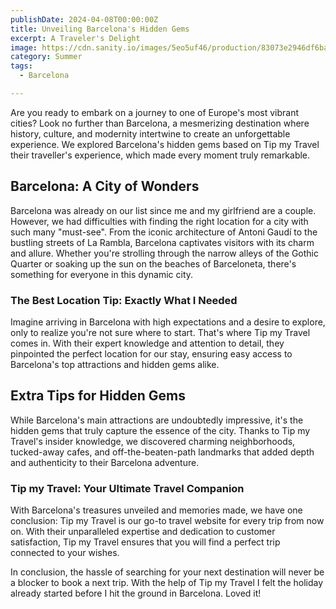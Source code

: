 ```yaml
---
publishDate: 2024-04-08T00:00:00Z
title: Unveiling Barcelona's Hidden Gems
excerpt: A Traveler's Delight
image: https://cdn.sanity.io/images/5eo5uf46/production/83073e2946df6babeb1c0f00e7cb3c7c5f8ba544-4296x3317.jpg
category: Summer
tags:
  - Barcelona

---
```



Are you ready to embark on a journey to one of Europe's most vibrant cities? Look no further than Barcelona, a mesmerizing destination where history, culture, and modernity intertwine to create an unforgettable experience. We explored Barcelona's hidden gems based on Tip my Travel their traveller's experience, which made every moment truly remarkable.

## Barcelona: A City of Wonders

Barcelona was already on our list since me and my girlfriend are a couple. However, we had difficulties with finding the right location for a city with such many "must-see". From the iconic architecture of Antoni Gaudí to the bustling streets of La Rambla, Barcelona captivates visitors with its charm and allure. Whether you're strolling through the narrow alleys of the Gothic Quarter or soaking up the sun on the beaches of Barceloneta, there's something for everyone in this dynamic city.

### The Best Location Tip: Exactly What I Needed

Imagine arriving in Barcelona with high expectations and a desire to explore, only to realize you're not sure where to start. That's where Tip my Travel comes in. With their expert knowledge and attention to detail, they pinpointed the perfect location for our stay, ensuring easy access to Barcelona's top attractions and hidden gems alike.

## Extra Tips for Hidden Gems

While Barcelona's main attractions are undoubtedly impressive, it's the hidden gems that truly capture the essence of the city. Thanks to Tip my Travel's insider knowledge, we discovered charming neighborhoods, tucked-away cafes, and off-the-beaten-path landmarks that added depth and authenticity to their Barcelona adventure.

### Tip my Travel: Your Ultimate Travel Companion

With Barcelona's treasures unveiled and memories made, we have one conclusion: Tip my Travel is our go-to travel website for every trip from now on. With their unparalleled expertise and dedication to customer satisfaction, Tip my Travel ensures that you will find a perfect trip connected to your wishes.

In conclusion, the hassle of searching for your next destination will never be a blocker to book a next trip. With the help of Tip my Travel I felt the holiday already started before I hit the ground in Barcelona. Loved it!
